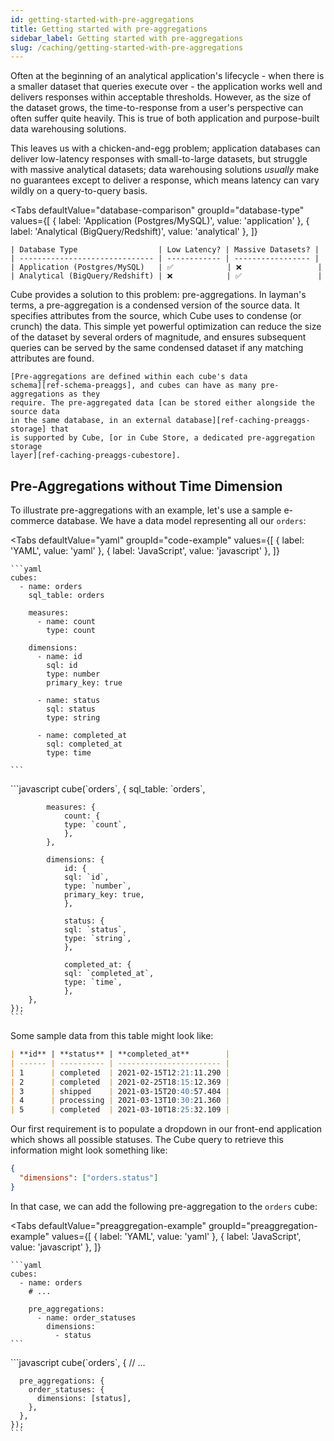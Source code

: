 ```yaml
---
id: getting-started-with-pre-aggregations
title: Getting started with pre-aggregations
sidebar_label: Getting started with pre-aggregations
slug: /caching/getting-started-with-pre-aggregations
---
```



Often at the beginning of an analytical application's lifecycle - when there is
a smaller dataset that queries execute over - the application works well and
delivers responses within acceptable thresholds. However, as the size of the
dataset grows, the time-to-response from a user's perspective can often suffer
quite heavily. This is true of both application and purpose-built data
warehousing solutions.

This leaves us with a chicken-and-egg problem; application databases can deliver
low-latency responses with small-to-large datasets, but struggle with massive
analytical datasets; data warehousing solutions _usually_ make no guarantees
except to deliver a response, which means latency can vary wildly on a
query-to-query basis.

<Tabs
defaultValue="database-comparison"
groupId="database-type"
values={[
{ label: 'Application (Postgres/MySQL)', value: 'application' },
{ label: 'Analytical (BigQuery/Redshift)', value: 'analytical' },
]}

>   <TabItem value="application">

    | Database Type                  | Low Latency? | Massive Datasets? |
    | ------------------------------ | ------------ | ----------------- |
    | Application (Postgres/MySQL)   | ✅            | ❌                 |
    | Analytical (BigQuery/Redshift) | ❌            | ✅                 |

  </TabItem>
  <TabItem value="analytical">
    Cube provides a solution to this problem: pre-aggregations. In layman's terms, a
    pre-aggregation is a condensed version of the source data. It specifies
    attributes from the source, which Cube uses to condense (or crunch) the data.
    This simple yet powerful optimization can reduce the size of the dataset by
    several orders of magnitude, and ensures subsequent queries can be served by the
    same condensed dataset if any matching attributes are found.

    [Pre-aggregations are defined within each cube's data
    schema][ref-schema-preaggs], and cubes can have as many pre-aggregations as they
    require. The pre-aggregated data [can be stored either alongside the source data
    in the same database, in an external database][ref-caching-preaggs-storage] that
    is supported by Cube, [or in Cube Store, a dedicated pre-aggregation storage
    layer][ref-caching-preaggs-cubestore].

  </TabItem>
</Tabs>

## Pre-Aggregations without Time Dimension

To illustrate pre-aggregations with an example, let's use a sample e-commerce
database. We have a data model representing all our `orders`:

<Tabs
defaultValue="yaml"
groupId="code-example"
values={[
{ label: 'YAML', value: 'yaml' },
{ label: 'JavaScript', value: 'javascript' },
]}

>   <TabItem value="yaml" markdown={true}>

    ```yaml
    cubes:
      - name: orders
        sql_table: orders

        measures:
          - name: count
            type: count

        dimensions:
          - name: id
            sql: id
            type: number
            primary_key: true

          - name: status
            sql: status
            type: string

          - name: completed_at
            sql: completed_at
            type: time

    ```

  </TabItem>
  <TabItem value="javascript" markdown={true}>
    ```javascript
    cube(`orders`, {
        sql_table: `orders`,

            measures: {
                count: {
                type: `count`,
                },
            },

            dimensions: {
                id: {
                sql: `id`,
                type: `number`,
                primary_key: true,
                },

                status: {
                sql: `status`,
                type: `string`,
                },

                completed_at: {
                sql: `completed_at`,
                type: `time`,
                },
        },
    });
    ```

  </TabItem>
</Tabs>

Some sample data from this table might look like:

<CodeTabs>

```markdown
| **id** | **status** | **completed_at**        |
| ------ | ---------- | ----------------------- |
| 1      | completed  | 2021-02-15T12:21:11.290 |
| 2      | completed  | 2021-02-25T18:15:12.369 |
| 3      | shipped    | 2021-03-15T20:40:57.404 |
| 4      | processing | 2021-03-13T10:30:21.360 |
| 5      | completed  | 2021-03-10T18:25:32.109 |
```

Our first requirement is to populate a dropdown in our front-end application
which shows all possible statuses. The Cube query to retrieve this information
might look something like:

<CodeTabs>

```json
{
  "dimensions": ["orders.status"]
}
```

In that case, we can add the following pre-aggregation to the `orders` cube:

<Tabs
defaultValue="preaggregation-example"
groupId="preaggregation-example"
values={[
{ label: 'YAML', value: 'yaml' },
{ label: 'JavaScript', value: 'javascript' },
]}

>   <TabItem value="yaml" markdown={true}>

    ```yaml
    cubes:
      - name: orders
        # ...

        pre_aggregations:
          - name: order_statuses
            dimensions:
              - status
    ```

  </TabItem>
  <TabItem value="javascript" markdown={true}>
    ```javascript
    cube(`orders`, {
      // ...

      pre_aggregations: {
        order_statuses: {
          dimensions: [status],
        },
      },
    });
    ```

  </TabItem>
</Tabs>

